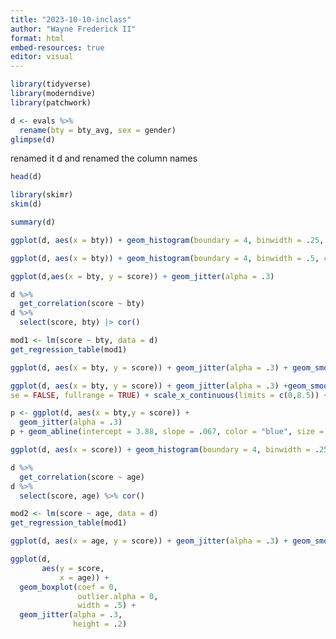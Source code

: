 ```yaml
---
title: "2023-10-10-inclass"
author: "Wayne Frederick II"
format: html
embed-resources: true
editor: visual
---
```


```r
library(tidyverse)
library(moderndive)
library(patchwork)
```

```r
d <- evals %>% 
  rename(bty = bty_avg, sex = gender)
glimpse(d)
```

renamed it d and renamed the column names

```r
head(d)
```

```r
library(skimr)
skim(d)
```

```r
summary(d)
```

```r
ggplot(d, aes(x = bty)) + geom_histogram(boundary = 4, binwidth = .25, color = "white")
```

```r
ggplot(d, aes(x = bty)) + geom_histogram(boundary = 4, binwidth = .5, color = "white") + scale_x_continuous(breaks = 2:9)
```

```r
ggplot(d,aes(x = bty, y = score)) + geom_jitter(alpha = .3)
```

```r
d %>% 
  get_correlation(score ~ bty)   
d %>%
  select(score, bty) |> cor()
```

```r
mod1 <- lm(score ~ bty, data = d)
get_regression_table(mod1)
```

```r
ggplot(d, aes(x = bty, y = score)) + geom_jitter(alpha = .3) + geom_smooth(method = "lm", se = FALSE) 
```

```r
ggplot(d, aes(x = bty, y = score)) + geom_jitter(alpha = .3) +geom_smooth(method = "lm",
se = FALSE, fullrange = TRUE) + scale_x_continuous(limits = c(0,8.5)) + geom_vline(xintercept = 0, color = "red", linetype = "dotted")
```

```r
p <- ggplot(d, aes(x = bty,y = score)) +
  geom_jitter(alpha = .3)
p + geom_abline(intercept = 3.88, slope = .067, color = "blue", size = 1.5)
```

```r
ggplot(d, aes(x = score)) + geom_histogram(boundary = 4, binwidth = .25, color = "white")
```

```r
d %>% 
  get_correlation(score ~ age)   
d %>%
  select(score, age) %>% cor()
```

```r
mod2 <- lm(score ~ age, data = d)
get_regression_table(mod1)
```

```r
ggplot(d, aes(x = age, y = score)) + geom_jitter(alpha = .3) + geom_smooth(method = "lm", se = FALSE) 
```

```r
ggplot(d,
       aes(y = score,
           x = age)) +
  geom_boxplot(coef = 0,
               outlier.alpha = 0,
               width = .5) +
  geom_jitter(alpha = .3,
              height = .2) 
```
